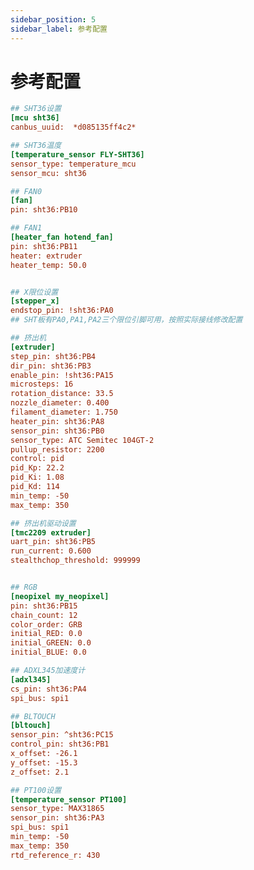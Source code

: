 ```yaml
---
sidebar_position: 5
sidebar_label: 参考配置
---
```


# 参考配置

```cfg
## SHT36设置
[mcu sht36]
canbus_uuid:  *d085135ff4c2*

## SHT36温度
[temperature_sensor FLY-SHT36]
sensor_type: temperature_mcu
sensor_mcu: sht36

## FAN0
[fan]
pin: sht36:PB10

## FAN1
[heater_fan hotend_fan]
pin: sht36:PB11
heater: extruder
heater_temp: 50.0


## X限位设置
[stepper_x]
endstop_pin: !sht36:PA0
## SHT板有PA0,PA1,PA2三个限位引脚可用，按照实际接线修改配置

## 挤出机
[extruder]
step_pin: sht36:PB4
dir_pin: sht36:PB3
enable_pin: !sht36:PA15
microsteps: 16
rotation_distance: 33.5
nozzle_diameter: 0.400
filament_diameter: 1.750
heater_pin: sht36:PA8
sensor_pin: sht36:PB0
sensor_type: ATC Semitec 104GT-2
pullup_resistor: 2200
control: pid
pid_Kp: 22.2
pid_Ki: 1.08
pid_Kd: 114
min_temp: -50
max_temp: 350

## 挤出机驱动设置
[tmc2209 extruder]
uart_pin: sht36:PB5
run_current: 0.600
stealthchop_threshold: 999999


## RGB
[neopixel my_neopixel]
pin: sht36:PB15
chain_count: 12
color_order: GRB
initial_RED: 0.0
initial_GREEN: 0.0
initial_BLUE: 0.0

## ADXL345加速度计
[adxl345]
cs_pin: sht36:PA4
spi_bus: spi1

## BLTOUCH
[bltouch]
sensor_pin: ^sht36:PC15
control_pin: sht36:PB1
x_offset: -26.1
y_offset: -15.3
z_offset: 2.1

## PT100设置
[temperature_sensor PT100]
sensor_type: MAX31865
sensor_pin: sht36:PA3
spi_bus: spi1
min_temp: -50
max_temp: 350
rtd_reference_r: 430

```